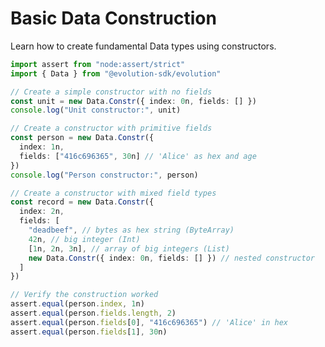 # Basic Data Construction

Learn how to create fundamental Data types using constructors.

```typescript
import assert from "node:assert/strict"
import { Data } from "@evolution-sdk/evolution"

// Create a simple constructor with no fields
const unit = new Data.Constr({ index: 0n, fields: [] })
console.log("Unit constructor:", unit)

// Create a constructor with primitive fields
const person = new Data.Constr({
  index: 1n,
  fields: ["416c696365", 30n] // 'Alice' as hex and age
})
console.log("Person constructor:", person)

// Create a constructor with mixed field types
const record = new Data.Constr({
  index: 2n,
  fields: [
    "deadbeef", // bytes as hex string (ByteArray)
    42n, // big integer (Int)
    [1n, 2n, 3n], // array of big integers (List)
    new Data.Constr({ index: 0n, fields: [] }) // nested constructor
  ]
})

// Verify the construction worked
assert.equal(person.index, 1n)
assert.equal(person.fields.length, 2)
assert.equal(person.fields[0], "416c696365") // 'Alice' in hex
assert.equal(person.fields[1], 30n)

```
